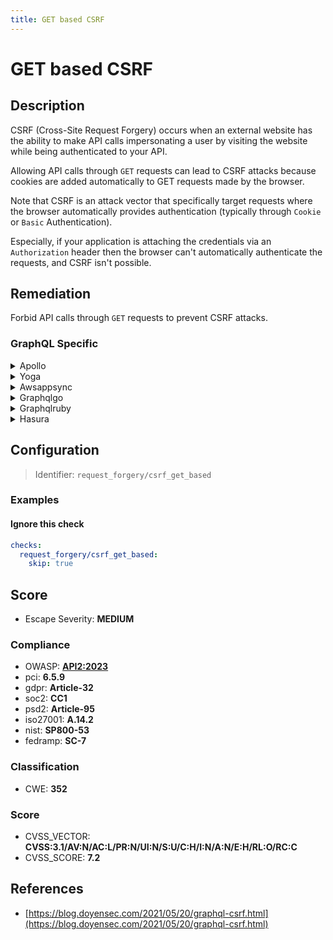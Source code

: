 ```yaml
---
title: GET based CSRF
---
```


# GET based CSRF

## Description

CSRF (Cross-Site Request Forgery) occurs when an external website has the ability to make API calls impersonating a user by visiting the website while being authenticated to your API.

Allowing API calls through `GET` requests can lead to CSRF attacks because cookies are added automatically to GET requests made by the browser.

Note that CSRF is an attack vector that specifically target requests where the browser automatically provides authentication (typically through `Cookie` or `Basic` Authentication).

Especially, if your application is attaching the credentials via an `Authorization` header then the browser can't automatically authenticate the requests, and CSRF isn't possible.


## Remediation

Forbid API calls through `GET` requests to prevent CSRF attacks.



### GraphQL Specific

<details>
    <summary>Apollo</summary>

To mitigate GET based CSRF vulnerabilities in the Apollo framework engine, ensure that state-changing actions are only performed via POST requests and not GET requests. Implement anti-CSRF tokens in forms and verify them on the server side for each POST request. Additionally, consider using the 'SameSite' attribute for cookies to restrict their sending to only first-party contexts. It's also advisable to check the 'Referer' header to validate that requests are coming from your own domain. For sensitive actions, re-authentication of the user may be appropriate.

</details>

<details>
    <summary>Yoga</summary>

To mitigate GET based CSRF (Cross-Site Request Forgery) in the Yoga framework engine, ensure that state-changing actions are only performed via POST requests and not GET requests. Implement anti-CSRF tokens in forms and verify them on the server side for each POST request. Additionally, consider using the SameSite cookie attribute to control cross-origin requests and ensure that sensitive actions require re-authentication or additional user confirmation.

</details>

<details>
    <summary>Awsappsync</summary>

To mitigate GET based CSRF vulnerabilities in AWS AppSync, ensure that all state-changing operations are performed using POST requests with appropriate CSRF tokens. Additionally, implement strict CORS policies to restrict cross-origin requests, and consider using AWS WAF to apply custom security rules that block suspicious or malicious requests.

</details>

<details>
    <summary>Graphqlgo</summary>

Implement anti-CSRF tokens in your GraphQL API by generating a unique token for each session and requiring that token to be included as a header or in the payload of mutating requests. Validate the token on the server side before processing any changes.

</details>

<details>
    <summary>Graphqlruby</summary>

To mitigate GET based CSRF vulnerabilities in a GraphQL Ruby framework, ensure that mutations are only allowed via POST requests and that proper CSRF tokens are implemented and validated for each session. Additionally, consider using the same-site cookie attribute to prevent CSRF attacks. Always validate and sanitize input data to prevent unauthorized operations.

</details>

<details>
    <summary>Hasura</summary>

To mitigate GET based CSRF vulnerabilities in the Hasura framework, ensure that all state-changing operations are performed using POST requests with appropriate CSRF tokens. Additionally, implement and enforce a Content Security Policy (CSP) to restrict the sources from which scripts can be executed, and configure same-origin policy to prevent CSRF attacks. It's also recommended to use Hasura's webhook or JWT-based authentication to secure your GraphQL endpoints.

</details>

## Configuration

> Identifier: `request_forgery/csrf_get_based`



### Examples



#### Ignore this check

```yaml
checks:
  request_forgery/csrf_get_based:
    skip: true
```




## Score

- Escape Severity: **<span className="medium-severity">MEDIUM</span>**

### Compliance

- OWASP: **[API2:2023](https://github.com/OWASP/API-Security/blob/master/editions/2023/en/0xa2-broken-authentication.md)**
- pci: **6.5.9**
- gdpr: **Article-32**
- soc2: **CC1**
- psd2: **Article-95**
- iso27001: **A.14.2**
- nist: **SP800-53**
- fedramp: **SC-7**

### Classification

- CWE: **352**




### Score

- CVSS_VECTOR: **CVSS:3.1/AV:N/AC:L/PR:N/UI:N/S:U/C:H/I:N/A:N/E:H/RL:O/RC:C**
- CVSS_SCORE: **7.2**

## References

- [https://blog.doyensec.com/2021/05/20/graphql-csrf.html](https://blog.doyensec.com/2021/05/20/graphql-csrf.html)
  